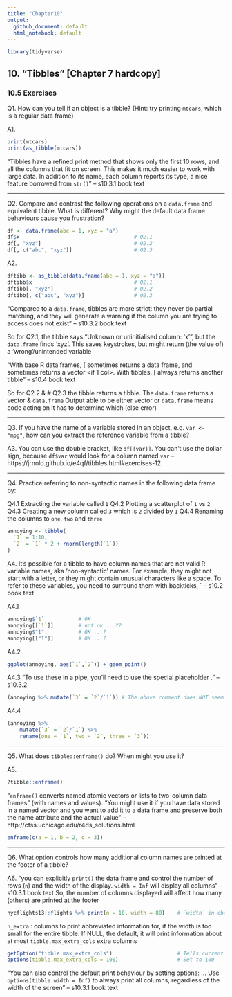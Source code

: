 ```yaml
---
title: "Chapter10"
output:
  github_document: default
  html_notebook: default
---
```


```r
library(tidyverse)
```


## 10. "Tibbles" [Chapter 7 hardcopy]
### 10.5 Exercises
  
Q1. How can you tell if an object is a tibble?
(Hint: try printing `mtcars`, which is a regular data frame)

A1.
```r
print(mtcars)
print(as_tibble(mtcars))
```

"Tibbles have a refined print method that shows only the first 10 rows, and all the columns that fit
on screen. This makes it much easier to work with large data. In addition to its name, each column
reports its type, a nice feature borrowed from `str()`" -- s10.3.1 book text

-----------

Q2.
Compare and contrast the following operations on a `data.frame` and equivalent tibble.
What is different? Why might the default data frame behaviours cause you frustration?

```r
df <- data.frame(abc = 1, xyz = "a")
df$x                                     # Q2.1
df[, "xyz"]                              # Q2.2
df[, c("abc", "xyz")]                    # Q2.3
```

A2.
```r
dftibb <- as_tibble(data.frame(abc = 1, xyz = "a"))
dftibb$x                                 # Q2.1
dftibb[, "xyz"]                          # Q2.2
dftibb[, c("abc", "xyz")]                # Q2.3
```

"Compared to a `data.frame`, tibbles are more strict: they never do partial matching, and they will
generate a warning if the column you are trying to access does not exist" -- s10.3.2 book text

So for Q2.1, the tibble says "Unknown or uninitialised column: 'x'", but the `data.frame` finds 'xyz'.
This saves keystrokes, but might return (the value of) a 'wrong'/unintended variable

"With base R data frames, [ sometimes returns a data frame, and sometimes returns a vector <if 1 col>.
With tibbles, [ always returns another tibble" -- s10.4 book text

So for Q2.2 & # Q2.3 the tibble returns a tibble. The `data.frame` returns a vector & `data.frame`
Output able to be either vector or `data.frame` means code acting on it has to determine which (else error)

-----------

Q3.
If you have the name of a variable stored in an object, e.g. `var <- "mpg"`, how can you extract the reference variable from a tibble?

A3.
You can use the double bracket, like `df[[var]]`.
You can't use the dollar sign, because `df$var` would look for a column named `var`
-- https://jrnold.github.io/e4qf/tibbles.html#exercises-12

-----------

Q4.
Practice referring to non-syntactic names in the following data frame by:
  
Q4.1 Extracting the variable called `1`
Q4.2 Plotting a scatterplot of `1` vs `2`
Q4.3 Creating a new column called `3` which is `2` divided by `1`
Q4.4 Renaming the columns to `one`, `two` and `three`

```r
annoying <- tibble(
  `1` = 1:10,
  `2` = `1` * 2 + rnorm(length(`1`))
)
```

A4.
It’s possible for a tibble to have column names that are not valid R variable names, aka 'non-syntactic'
names. For example, they might not start with a letter, or they might contain unusual characters like
a space. To refer to these variables, you need to surround them with backticks, ` -- s10.2 book text

A4.1
```r
annoying$`1`           # OK
annoying[[`1`]]        # not ok ...??
annoying$"1"           # OK ...?
annoying[["1"]]        # OK ...?
```

A4.2
```r
ggplot(annoying, aes(`1`,`2`)) + geom_point()
```

A4.3
"To use these in a pipe, you’ll need to use the special placeholder ." -- s10.3.2
```r
(annoying %>% mutate(`3` = `2`/`1`)) # The above comment does NOT seem to apply here - I'm not subsetting
```

A4.4
```r
(annoying %>%
    mutate(`3` = `2`/`1`) %>%
    rename(one = `1`, two = `2`, three = `3`))
```

-----------

Q5. What does `tibble::enframe()` do? When might you use it?

A5.
```r
?tibble::enframe()
```

"`enframe()` converts named atomic vectors or lists to two-column data frames" (with names and values).
"You might use it if you have data stored in a named vector and you want to add it to a data frame and preserve both the name attribute and the actual value" -- http://cfss.uchicago.edu/r4ds_solutions.html

```r
enframe(c(a = 1, b = 2, c = 3))
```

-----------

Q6. What option controls how many additional column names are printed at the footer of a tibble?

A6.
"you can explicitly `print()` the data frame and control the number of rows (`n`) and the width of the display. `width = Inf` will display all columns" -- s10.3.1 book text
So, the number of columns displayed will affect how many (others) are printed at the footer

```r
nycflights13::flights %>% print(n = 10, width = 80)    # `width` in characters (not qty of columns)
```

`n_extra` : columns to print abbreviated information for, if the width is too small for the entire tibble.
If NULL, the default, it will print information about at most `tibble.max_extra_cols` extra columns
```r
getOption("tibble.max_extra_cols")                     # Tells current value of `tibble.max_extra_cols`
options(tibble.max_extra_cols = 100)                   # Set to 100
```

"You can also control the default print behaviour by setting options: ...
Use `options(tibble.width = Inf)` to always print all columns, regardless of the width of the screen" -- s10.3.1 book text


